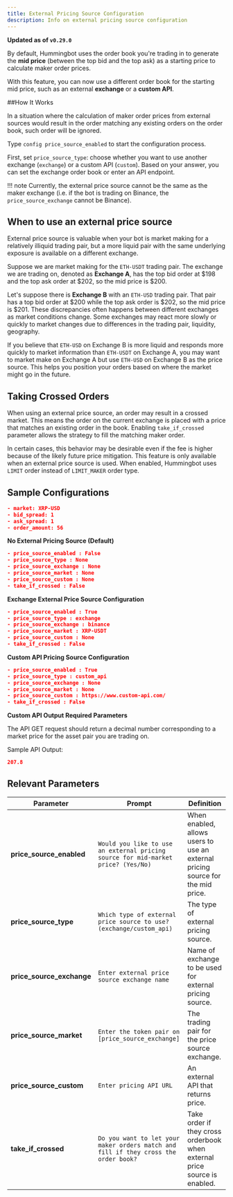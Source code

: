 ```yaml
---
title: External Pricing Source Configuration
description: Info on external pricing source configuration
---
```


**Updated as of `v0.29.0`**

By default, Hummingbot uses the order book you're trading in to generate the **mid price** (between the top bid and the top ask) as a starting price to calculate maker order prices.

With this feature, you can now use a different order book for the starting mid price, such as an external **exchange** or a **custom API**.

##How It Works

In a situation where the calculation of maker order prices from external sources would result in the order matching any existing orders on the order book, such order will be ignored.

Type `config price_source_enabled` to start the configuration process.

First, set `price_source_type`: choose whether you want to use another exchange (`exchange`) or a custom API (`custom`). Based on your answer, you can set the exchange order book or enter an API endpoint.

!!! note
Currently, the external price source cannot be the same as the maker exchange (i.e. if the bot is trading on Binance, the `price_source_exchange` cannot be Binance).

## When to use an external price source

External price source is valuable when your bot is market making for a relatively illiquid trading pair, but a more liquid pair with the same underlying exposure is available on a different exchange.

Suppose we are market making for the `ETH-USDT` trading pair. The exchange we are trading on, denoted as **Exchange A**, has the top bid order at $198 and the top ask order at $202, so the mid price is \$200.

Let's suppose there is **Exchange B** with an `ETH-USD` trading pair. That pair has a top bid order at $200 while the top ask order is $202, so the mid price is \$201. These discrepancies often happens between different exchanges as market conditions change. Some exchanges may react more slowly or quickly to market changes due to differences in the trading pair, liquidity, geography.

If you believe that `ETH-USD` on Exchange B is more liquid and responds more quickly to market information than `ETH-USDT` on Exchange A, you may want to market make on Exchange A but use `ETH-USD` on Exchange B as the price source. This helps you position your orders based on where the market might go in the future.

## Taking Crossed Orders

When using an external price source, an order may result in a crossed market. This means the order on the current exchange is placed with a price that matches an existing order in the book. Enabling `take_if_crossed` parameter allows the strategy to fill the matching maker order.

In certain cases, this behavior may be desirable even if the fee is higher because of the likely future price mitigation. This feature is only available when an external price source is used. When enabled, Hummingbot uses `LIMIT` order instead of `LIMIT_MAKER` order type.

## Sample Configurations

```json
- market: XRP-USD
- bid_spread: 1
- ask_spread: 1
- order_amount: 56
```

**No External Pricing Source (Default)**

```json
- price_source_enabled : False
- price_source_type : None
- price_source_exchange : None
- price_source_market : None
- price_source_custom : None
- take_if_crossed : False
```

**Exchange External Price Source Configuration**

```json
- price_source_enabled : True
- price_source_type : exchange
- price_source_exchange : binance
- price_source_market : XRP-USDT
- price_source_custom : None
- take_if_crossed : False
```

**Custom API Pricing Source Configuration**

```json
- price_source_enabled : True
- price_source_type : custom_api
- price_source_exchange : None
- price_source_market : None
- price_source_custom : https://www.custom-api.com/
- take_if_crossed : False
```

**Custom API Output Required Parameters**

The API GET request should return a decimal number corresponding to a market price for the asset pair you are trading on.

Sample API Output:

```json
207.8
```

## Relevant Parameters

| Parameter                 | Prompt                                                                              | Definition                                                                      |
| ------------------------- | ----------------------------------------------------------------------------------- | ------------------------------------------------------------------------------- |
| **price_source_enabled**  | `Would you like to use an external pricing source for mid-market price? (Yes/No)`   | When enabled, allows users to use an external pricing source for the mid price. |
| **price_source_type**     | `Which type of external price source to use? (exchange/custom_api)`                 | The type of external pricing source.                                            |
| **price_source_exchange** | `Enter external price source exchange name`                                         | Name of exchange to be used for external pricing source.                        |
| **price_source_market**   | `Enter the token pair on [price_source_exchange]`                                   | The trading pair for the price source exchange.                                 |
| **price_source_custom**   | `Enter pricing API URL`                                                             | An external API that returns price.                                             |
| **take_if_crossed**       | `Do you want to let your maker orders match and fill if they cross the order book?` | Take order if they cross orderbook when external price source is enabled.       |
